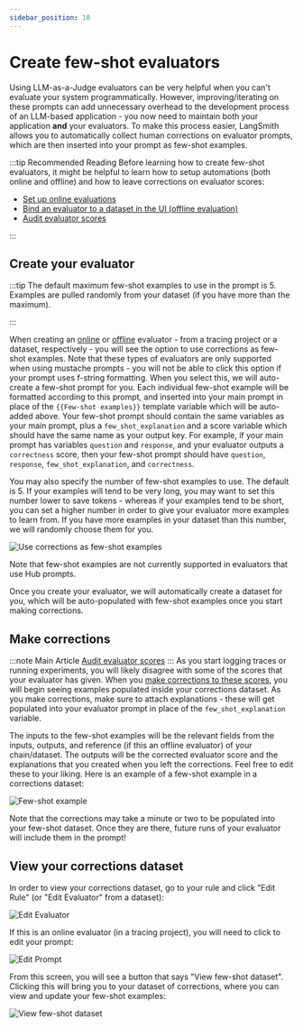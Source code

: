 ```yaml
---
sidebar_position: 10
---
```


# Create few-shot evaluators

Using LLM-as-a-Judge evaluators can be very helpful when you can't evaluate your system programmatically. However, improving/iterating on these prompts can add unnecessary
overhead to the development process of an LLM-based application - you now need to maintain both your application **and** your evaluators. To make this process easier, LangSmith allows
you to automatically collect human corrections on evaluator prompts, which are then inserted into your prompt as few-shot examples.

:::tip Recommended Reading
Before learning how to create few-shot evaluators, it might be helpful to learn how to setup automations (both online and offline) and how to leave corrections on evaluator scores:

- [Set up online evaluations](../../../observability/how_to_guides/monitoring/online_evaluations)
- [Bind an evaluator to a dataset in the UI (offline evaluation)](./bind_evaluator_to_dataset)
- [Audit evaluator scores](./audit_evaluator_scores)

:::

## Create your evaluator

:::tip
The default maximum few-shot examples to use in the prompt is 5. Examples are pulled randomly from your dataset (if you have more than the maximum).

:::

When creating an [online](../../../observability/how_to_guides/monitoring/online_evaluations) or [offline](./bind_evaluator_to_dataset) evaluator - from a tracing project or a dataset, respectively - you will see the option to use corrections as few-shot examples. Note that these types of evaluators
are only supported when using mustache prompts - you will not be able to click this option if your prompt uses f-string formatting. When you select this,
we will auto-create a few-shot prompt for you. Each individual few-shot example will be formatted according to this prompt, and inserted into your main prompt in place of the `{{Few-shot examples}}`
template variable which will be auto-added above. Your few-shot prompt should contain the same variables as your main prompt, plus a `few_shot_explanation` and a score variable which should have the same name
as your output key. For example, if your main prompt has variables `question` and `response`, and your evaluator outputs a `correctness` score, then your few-shot prompt should have `question`, `response`,
`few_shot_explanation`, and `correctness`.

You may also specify the number of few-shot examples to use. The default is 5. If your examples will tend to be very long, you may want to set this number lower to save tokens - whereas if your examples tend
to be short, you can set a higher number in order to give your evaluator more examples to learn from. If you have more examples in your dataset than this number, we will randomly choose them for you.

![Use corrections as few-shot examples](../evaluation/static/use_corrections_as_few_shot.png)

Note that few-shot examples are not currently supported in evaluators that use Hub prompts.

Once you create your evaluator, we will automatically create a dataset for you, which will be auto-populated with few-shot examples once you start making corrections.

## Make corrections

:::note Main Article
[Audit evaluator scores](./audit_evaluator_scores)
:::
As you start logging traces or running experiments, you will likely disagree with some of the scores that your evaluator has given. When you [make corrections to these scores](./audit_evaluator_scores), you will
begin seeing examples populated inside your corrections dataset. As you make corrections, make sure to attach explanations - these will get populated into your evaluator prompt in place of the `few_shot_explanation` variable.

The inputs to the few-shot examples will be the relevant fields from the inputs, outputs, and reference (if this an offline evaluator) of your chain/dataset.
The outputs will be the corrected evaluator score and the explanations that you created when you left the corrections. Feel free to edit these to your liking. Here is an example of a few-shot example in a corrections dataset:

![Few-shot example](../evaluation/static/few_shot_example.png)

Note that the corrections may take a minute or two to be populated into your few-shot dataset. Once they are there, future runs of your evaluator will include them in the prompt!

## View your corrections dataset

In order to view your corrections dataset, go to your rule and click "Edit Rule" (or "Edit Evaluator" from a dataset):

![Edit Evaluator](../evaluation/static/edit_evaluator.png)

If this is an online evaluator (in a tracing project), you will need to click to edit your prompt:

![Edit Prompt](../evaluation/static/click_to_edit_prompt.png)

From this screen, you will see a button that says "View few-shot dataset". Clicking this will bring you to your dataset of corrections, where you can view and update your few-shot examples:

![View few-shot dataset](../evaluation/static/view_few_shot_ds.png)
